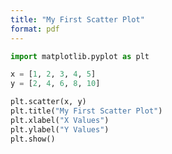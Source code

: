 ```yaml
---
title: "My First Scatter Plot"
format: pdf
---
```



```python
import matplotlib.pyplot as plt

x = [1, 2, 3, 4, 5]
y = [2, 4, 6, 8, 10]

plt.scatter(x, y)
plt.title("My First Scatter Plot")
plt.xlabel("X Values")
plt.ylabel("Y Values")
plt.show()
```
